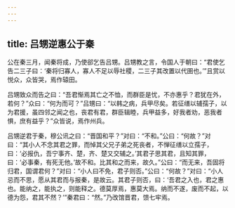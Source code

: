 ```yaml
---
---
---
```

title: 吕甥逆惠公于秦
---


公在秦三月，闻秦将成，乃使郤乞告吕甥。吕甥教之言，令国人于朝曰：“君使乞告二三子曰：‘秦将归寡人，寡人不足以辱社稷，二三子其改置以代圉也。’”且赏以悦众，众皆哭，焉作辕田。

吕甥致众而告之曰：“吾君惭焉其亡之不恤，而群臣是忧，不亦惠乎？君犹在外，若何？”众曰：“何为而可？”吕甥曰：“以韩之病，兵甲尽矣。若征缮以辅孺子，以为君援，虽四邻之闻之也，丧君有君，群臣辑睦，兵甲益多，好我者劝，恶我者惧，庶有益乎？”众皆说，焉作州兵。

吕甥逆君于秦，穆公讯之曰：“晋国和平？”对曰：“不和。”公曰：“何故？”对曰：“其小人不念其君之罪，而悼其父兄子弟之死丧者，不惮征缮以立孺子，曰：‘必报仇，吾宁事齐、楚，齐、楚又交辅之。’其君子思其君，且知其罪，曰：‘必事秦，有死无他。’故不和。比其和之而来，故久。”公曰：“而无来，吾固将归君，国谓君何？”对曰：“小人曰不免，君子则否。”公曰：“何故？”对曰：“小人忌而不思，愿从其君而与报秦，是故云。其君子则否，曰：‘吾君之入也，君之惠也。能纳之，能执之，则能释之。德莫厚焉，惠莫大焉。纳而不遂，废而不起，以德为怨，君其不然？’”秦君曰：“然。”乃改馆晋君，馈七牢焉。

